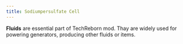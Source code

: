 ```yaml
---
title: Sodiumpersulfate Cell
---
```


<ItemImage file="sodiumpersulfate_cell" alt="Sodiumpersulfate Cell" size="200" />


**Fluids** are essential part of TechReborn mod. Thay are widely used for powering generators, producing other fluids or items.

